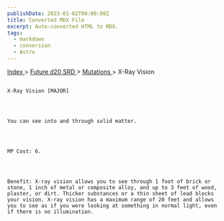 ```yaml
---
publishDate: 2023-01-02T00:00:00Z
title: Converted MDX File
excerpt: Auto-converted HTML to MDX.
tags:
  - markdown
  - conversion
  - Astro
---
```


[
Index
](-index) >
[
Future d20 SRD
](future-d20-srd-index) >
[
Mutations
](future-d20-srd-mutations-index) > X-Ray Vision

##

    X-Ray Vision [MAJOR]




    You can see into and through solid matter.




    MP Cost: 6.




    Benefit: X-ray vision allows you to see through 1 foot of brick or stone, 1 inch of metal or composite alloy, and up to 3 feet of wood, plaster, or dirt. Thicker substances or a thin sheet of lead blocks your vision. X-ray vision has a maximum range of 20 feet and allows you to see as if you were looking at something in normal light, even if there is no illumination.

